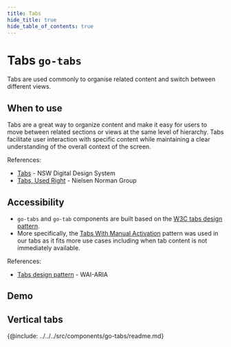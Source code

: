 ```yaml
---
title: Tabs
hide_title: true
hide_table_of_contents: true
---
```



# Tabs <span className="text-size-0">`go-tabs`</span>

<!-- Description -->

<div className="text-size-1">Tabs are used commonly to organise related content and switch between different views.</div>

## When to use

Tabs are a great way to organize content and make it easy for users to move between related sections or views at the same level of hierarchy. Tabs facilitate user interaction with specific content while maintaining a clear understanding of the overall context of the screen.

References:

- [Tabs](https://digitalnsw.github.io/nsw-design-system/components/tabs/index.html) - NSW Digital Design System
- [Tabs, Used Right](https://www.nngroup.com/articles/tabs-used-right/) - Nielsen Norman Group

## Accessibility

- `go-tabs` and `go-tab` components are built based on the [W3C tabs design pattern](https://www.w3.org/TR/wai-aria-practices/#tabpanel).
- More specifically, the [Tabs With Manual Activation](https://www.w3.org/TR/wai-aria-practices/examples/tabs/tabs-2/tabs.html) pattern was used in our tabs as it fits more use cases including when tab content is not immediately available.

References:

- [Tabs design pattern](https://www.w3.org/TR/wai-aria-practices/#tabpanel) - WAI-ARIA

## Demo

<Demo code={demoSource} />

## Vertical tabs

<Demo code={verticalDemo} />

<!-- API -->

{@include: ../../../src/components/go-tabs/readme.md}

